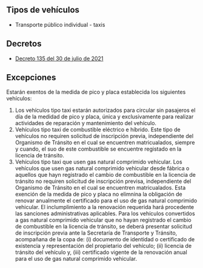 ## Tipos de vehículos

- Transporte público individual - taxis

## Decretos

- [Decreto 135 del 30 de julio de 2021](/caldas/decreto-135-del-30-de-julio-de-2021.pdf)

## Excepciones

Estarán exentos de la medida de pico y placa establecida los siguientes vehículos:

1. Los vehículos tipo taxi estarán autorizados para circular sin pasajeros el día de la medidad de pico y placa, única y exclusivamente para realizar actividades de reparación y mantenimiento del vehículo.
2. Vehículos tipo taxi de combustible eléctrico e híbrido. Este tipo de vehículos no requiren solicitud de inscripción previa, independiente del Organismo de Tránsito en el cual se encuentren matricualados, siempre y cuando, el suo de este combustible se encuentre registado en la licencia de tránsito.
3. Vehículos tipo taxi que usen gas natural comprimido vehicular. Los vehículos que usen gas natural comprimido vehicular desde fábrica o aquellos que hayn registrado el cambio de combustible en la licencia de tránsito no requiren solicitud de inscripción previsa, independiente del Organismo de Tránsito en el cual se encuentren matricualados. Esta exención de la medida de pico y placa no elimnina la obligación de renovar anualmente el certificado para el uso de gas natural comprimido vehicular. El inclumplimiento a la renovación requerida hará procedente las sanciones administrativas aplicables. Para los vehículos convertidos a gas natural comprimido vehicular que no hayan registrado el cambio de combustible en la licencia de tránsito, se deberá presentar solicitud de inscripción previa ante la Secretaría de Transporte y Tránsito, acompañana de la copa de: (i) documento de identidad o certificado de existencia y representación del propietario del vehículo; (ii) licencia de tránsito del vehículo y, (iii) certificado vigente de la renovación anual para el uso de gas natural comprimido vehicular.
